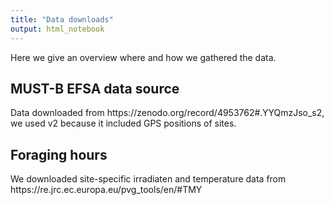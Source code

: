 ```yaml
---
title: "Data downloads"
output: html_notebook
---
```


Here we give an overview where and how we gathered the data. 

## MUST-B EFSA data source

Data downloaded from https://zenodo.org/record/4953762#.YYQmzJso_s2, we used v2 because it included GPS positions of sites. 

## Foraging hours

We downloaded site-specific irradiaten and temperature data from https://re.jrc.ec.europa.eu/pvg_tools/en/#TMY

